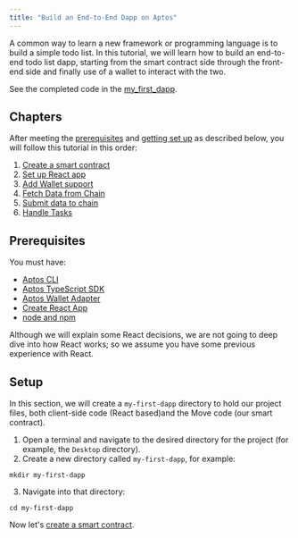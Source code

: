 ```yaml
---
title: "Build an End-to-End Dapp on Aptos"
---
```


A common way to learn a new framework or programming language is to build a simple todo list. In this tutorial, we will learn how to build an end-to-end todo list dapp, starting from the smart contract side through the front-end side and finally use of a wallet to interact with the two.

See the completed code in the [my\_first\_dapp](https://github.com/aptos-labs/aptos-core/tree/main/aptos-move/move-examples/my_first_dapp).

## Chapters

After meeting the [prerequisites](#prerequisites) and [getting set up](#setup) as described below, you will follow this tutorial in this order:

1. [Create a smart contract](/build/guides/build-e2e-dapp/1-create-smart-contract)
2. [Set up React app](/build/guides/build-e2e-dapp/2-set-up-react-app)
3. [Add Wallet support](/build/guides/build-e2e-dapp/3-add-wallet-support)
4. [Fetch Data from Chain](/build/guides/build-e2e-dapp/4-fetch-data-from-chain)
5. [Submit data to chain](/build/guides/build-e2e-dapp/5-submit-data-to-chain)
6. [Handle Tasks](/build/guides/build-e2e-dapp/6-handle-tasks)

## Prerequisites

You must have:

- [Aptos CLI](/build/cli)
- [Aptos TypeScript SDK](/build/sdks/ts-sdk)
- [Aptos Wallet Adapter](/build/sdks/wallet-adapter)
- [Create React App](https://create-react-app.dev/)
- [node and npm](https://nodejs.org/en/)

Although we will explain some React decisions, we are not going to deep dive into how React works; so we assume you have some previous experience with React.

## Setup

In this section, we will create a `my-first-dapp` directory to hold our project files, both client-side code (React based)and the Move code (our smart contract).

1. Open a terminal and navigate to the desired directory for the project (for example, the `Desktop` directory).
2. Create a new directory called `my-first-dapp`, for example:

```shellscript filename="Terminal"
mkdir my-first-dapp
```

3. Navigate into that directory:

```shellscript filename="Terminal"
cd my-first-dapp
```

Now let's [create a smart contract](/build/guides/build-e2e-dapp/1-create-smart-contract).
